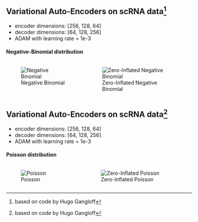 ## Variational Auto-Encoders on scRNA data^[based on code by Hugo Gangloff]

- encoder dimensions:  [256, 128, 64]
- decoder dimensions:  [64, 128, 256]
- ADAM with learning rate = 1e-3

#### Negative-Binomial distribution

:::: {.columns}

::: {.column}

![Negative Binomial](figs_vae/scRNA_VAE_NB.png)

:::

::: {.column}

![Zero-Inflated Negative Binomial](figs_vae/scRNA_VAE_ZINB.png)

:::

::::

## Variational Auto-Encoders on scRNA data^[based on code by Hugo Gangloff]

- encoder dimensions:  [256, 128, 64]
- decoder dimensions:  [64, 128, 256]
- ADAM with learning rate = 1e-3

#### Poisson distribution

:::: {.columns}

::: {.column}

![Poisson](figs_vae/scRNA_VAE_poisson.png)

:::

::: {.column}

![Zero-Inflated Poisson](figs_vae/scRNA_VAE_ZIpoisson.png)

:::

::::
